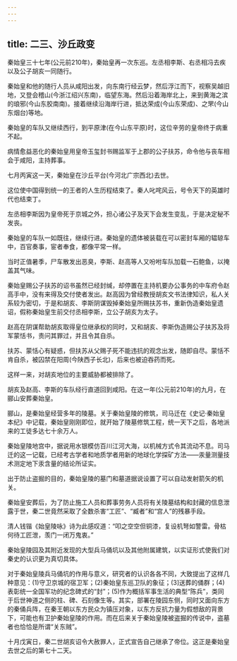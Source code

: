 ```yaml
---
---
---
```

title: 二三、沙丘政变
---



秦始皇三十七年(公元前210年)，秦始皇再一次东巡。左丞相李斯、右丞相冯去疾以及公子胡亥一同随行。

秦始皇和他的随行人员从咸阳出发，向东南行经云梦，然后浮江而下，视察吴越旧地，又登会稽山(今浙江绍兴东南)，临望东海。然后沿着海岸北上，来到黄海之滨的琅邪(今山东胶南南)。接着继续沿海岸行进，抵达荣成(今山东荣成)、之罘(今山东烟台)等地。

秦始皇的车队又继续西行，到平原津(在今山东平原)时，这位辛劳的皇帝终于病重不起。

病情愈益恶化的秦始皇用皇帝玉玺封书赐监军于上郡的公子扶苏，命令他与丧车相会于咸阳，主持葬事。

七月丙寅这一天，秦始皇在沙丘平台(今河北广宗西北)去世。

这位使中国得到统一的王者的人生历程结束了。秦人叱咤风云，号令天下的英雄时代也结束丁。

左丞相李斯因为皇帝死于京城之外，担心诸公子及天下会发生变乱，于是决定秘不发丧。

秦始皇的车队一如既往，继续行进。秦始皇的遗体被装载在可以密封车厢的辒辌车中，百官奏事，宦者奉食，都像平常一样。

当时正值暑季，尸车散发出恶臭，李斯、赵高等人又吩咐车队加载一石鲍鱼，以掩盖其气味。

秦始皇赐公子扶苏的诏书虽然已经封缄，却停置在主持机要办公事务的中车府令赵高手中，没有来得及交付使者发出。赵高因为曾经教授胡亥文书法律知识，私人关系较为密切，于是和胡亥、李斯阴谋毁掉秦始皇所赐扶苏书，重新伪造秦始皇遗诏，假称秦始皇生前交付丞相李斯，立公子胡亥为太子。

赵高在阴谋帮助胡亥取得皇位继承权的同时，又和胡亥、李斯伪造赐公子扶苏及将军蒙恬书，责问其罪过，并且令其自杀。

扶苏、蒙恬心有疑惑，但扶苏从父赐子死不能违抗的观念出发，随即自尽。蒙恬不肯自杀，被囚禁在阳周(今陕西子长北)，后来也被迫吞药而死。

这样一来，对胡亥地位的主要威胁都被排除了。

胡亥及赵高、李斯的车队经行直道回到咸阳。在这一年(公元前210年)的九月，在郦山安葬秦始皇。

郦山，是秦始皇经营多年的陵墓。关于秦始皇陵的修筑，司马迁在《史记·秦始皇本纪》中记载，秦始皇刚刚即位，就开始了陵墓修筑工程，统一天下之后，各地派来的工徒多达七十余万人。

秦始皇陵地宫中，据说用水银模仿百川江河大海，以机械方式令其流动不息。司马迁的这一记载，已经考古学者和地质学者用新的地球化学探矿方法——汞量测量技术测定地下汞含量的结论所证实。

出于防止盗掘的目的，秦始皇陵的墓门和墓道据说设置了可以自动发射箭矢的机关。

秦始皇安葬后，为了防止施工人员和葬事劳务人员将有关陵墓结构和封藏的信息泄露于世，秦二世竟然采取了全数杀害“工匠”、“臧者”和“宫人”的残暴手段。

清人钱锴《始皇陵咏》诗为此感叹道：“叩之空空但铜漆，复设机弩如警雷。骨枯何待工匠泄，羡门一闭万鬼衷。”

秦始皇陵园及其附近发现的大型兵马俑坑以及其他附属建筑，以实证形式使我们对秦史的认识更为真切具体。

对于秦始皇陵兵马俑坑的作用与意义，研究者的认识各各不同，大致提出了这样几种意见：(1)守卫京城的宿卫军；(2)秦始皇东巡卫队的象征；(3]送葬的俑群；(4)表彰统一全国军功的纪念碑式的“封”；(5)作为概括军事生活的典型“陈兵”，类同于后世神道之侧的柱、碑、石刻像生等。其实，部署在陵园东侧，同时又面向东方的秦俑兵阵，在秦王朝以东方民众为镇压对象，以东方反抗力量为假想敌的背景下，可能也有卫护秦始皇陵的作用。而在后来关于秦始皇陵被盗掘的传说中，盗墓者也恰恰是所谓“关东贼”。

十月戊寅日，秦二世胡亥诏令大赦罪人，正式宣告自己继承了帝位。这正是秦始皇去世之后的第七十二天。